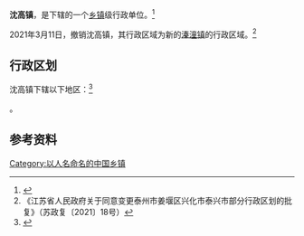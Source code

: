 {{中国乡级行政区|32/12/84/113/000
| 电话区号 = 523
}}

'''沈高镇'''，是{{PRC admin/fullname|32/12/84/113/000|3}}下辖的一个[[乡镇|乡镇]]级行政单位。<ref>{{PRC admin/ref sgc|{{PRC admin/parent|32/12/84/113/000}}}}</ref>

2021年3月11日，撤销沈高镇，其行政区域为新的[[溱潼镇|溱潼镇]]的行政区域。<ref>《江苏省人民政府关于同意变更泰州市姜堰区兴化市泰兴市部分行政区划的批复》（苏政复〔2021〕18号）</ref>

== 行政区划 ==

沈高镇下辖以下地区：<ref>{{PRC admin/ref sgc|32/12/84/113/000}}</ref>

{{PRC admin/children|32/12/84/113/000}}。

== 参考资料 ==

{{reflist}}

{{PRC admin/navcat|32/12/84/113/000}}

[[Category:以人名命名的中国乡镇|Category:以人名命名的中国乡镇]]